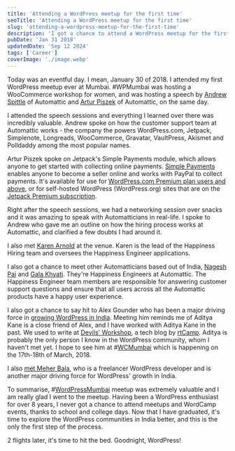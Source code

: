 ```yaml
---
title: 'Attending a WordPress meetup for the first time'
seoTitle: 'Attending a WordPress meetup for the first time'
slug: 'attending-a-wordpress-meetup-for-the-first-time'
description: 'I got a chance to attend a WordPress meetup for the first time in life, and I am glad I attended the meetup. Lots of lessons and insights learned, and friendships made.'
pubDate: 'Jan 31 2018'
updatedDate: 'Sep 12 2024'
tags: ['Career']
coverImage: './image.webp'
---
```


Today was an eventful day. I mean, January 30 of 2018. I attended my first WordPress meetup ever at Mumbai. #WPMumbai was hosting a WooCommerce workshop for women, and was hosting a speech by [Andrew Spittle](http://andrewspittle.com/) of Automattic and [Artur Piszek](http://piszek.com/) of Automattic, on the same day.

I attended the speech sessions and everything I learned over there was incredibly valuable. Andrew spoke on how the customer support team at Automattic works - the company the powers WordPress.com, Jetpack, Simplenote, Longreads, WooCommerce, Gravatar, VaultPress, Akismet and Polldaddy among the most popular names.

Artur Piszek spoke on Jetpack's Simple Payments module, which allows anyone to get started with collecting online payments. [Simple Payments](https://en.support.wordpress.com/simple-payments/) enables anyone to become a seller online and works with PayPal to collect payments. It's available for use for [WordPress.com Premium plan users and above](https://wordpress.com/pricing/), or for self-hosted WordPress (WordPress.org) sites that are on the [Jetpack Premium subscription](https://jetpack.com/pricing/).

Right after the speech sessions, we had a networking session over snacks and it was amazing to speak with Automatticians in real-life. I spoke to Andrew who gave me an outline on how the hiring process works at Automattic, and clarified a few doubts I had around it.

I also met [Karen Arnold](http://karen.blog/) at the venue. Karen is the lead of the Happiness Hiring team and oversees the Happiness Engineer applications.

I also got a chance to meet other Automatticians based out of India, [Nagesh Pai](https://nagpai.blog/) and [Gala Khyati](https://twitter.com/galakhyati). They're Happiness Engineers at Automattic. The Happiness Engineer team members are responsible for answering customer support questions and ensure that all users across all the Automattic products have a happy user experience.

I also got a chance to say hit to Alex Gounder who has been a major driving force in [growing WordPress in India](https://heropress.com/essays/growing-wordpress-india/). Meeting him reminds me of Aditya Kane is a close friend of Alex, and I have worked with Aditya Kane in the past. We used to write at [Devils' Workshop](https://devilsworkshop.org/author/arunsathiya), a tech blog by [rtCamp](https://rtcamp.com/). Aditya is probably the only person I know in the WordPress community, whom I haven't met yet. I hope to see him at #[WCMumbai](https://2018.mumbai.wordcamp.org/) which is happening on the 17th-18th of March, 2018.

I also [met Meher Bala](https://twitter.com/meherbala/status/958388846198009856), who is a freelancer WordPress developer and is another major driving force for WordPress' growth in India.

To summarise, #[WordPressMumbai](http://twitter.com/hashtag/WordPressMumbai) meetup was extremely valuable and I am really glad I went to the meetup. Having been a WordPress enthusiast for over 8 years, I never got a chance to attend meetups and WordCamp events, thanks to school and college days. Now that I have graduated, it's time to explore the WordPress communities in India better, and this is the only the first step of the process.

2 flights later, it's time to hit the bed. Goodnight, WordPress!
